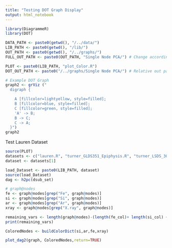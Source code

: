 ```yaml
---
title: "Testing DOT Graph Display"
output: html_notebook
---
```

 
```r
library(DiagrammeR)
library(DOT)

DATA_PATH <- paste0(getwd(), "/../data/")
LIB_PATH <- paste0(getwd(), "/lib/")
OUT_PATH <- paste0(getwd(), "/../graphs/")
FULL_OUT_PATH <- paste0(OUT_PATH, "Single Node PCA/") # Change accordingly

PLOT <- paste0(LIB_PATH, "plot_Color.R")
DOT_OUT_PATH <- paste0("/../graphs/Single Node PCA/") # Relative out path for DOT package

```
 

```r
# Example DOT Graph
graph2 <- grViz ("
  digraph {

    A [fillcolor=lightyellow, style=filled];
    B [fillcolor=blue, style=filled];
    C [fillcolor=green, style=filled];
    'A' -> B;
    B -> C;
    C -> A;
  }")
graph2


```

Test Lauren Dataset
```r
source(PLOT)
datasets <- c("lauren.R", "turner_GLDS351_Epiphysis.R", "turner_LSDS_30.R", "ko.R", "alwood_LSDS_15.R")
dataset <- datasets[1]

load_Dataset <- paste0(LIB_PATH, dataset)
source(load_Dataset)
dag <- h2pc(dsub_set)

```


```r
# graph@nodes
fe <- graph@nodes[grep("Fe", graph@nodes)]
si <- graph@nodes[grep("Si", graph@nodes)]
ar <- graph@nodes[grep("Ar", graph@nodes)]
xray <- graph@nodes[grep("X.ray", graph@nodes)]

remaining_vars <- length(graph@nodes)-(length(fe_col)+ length(si_col) + length(ar_col) + length(xray_col))
print(remaining_vars)
```


```r
ColoredNodes <- buildColorDict(si,ar,fe,xray)

plot_dag2(graph, ColoredNodes,return=TRUE)
```



